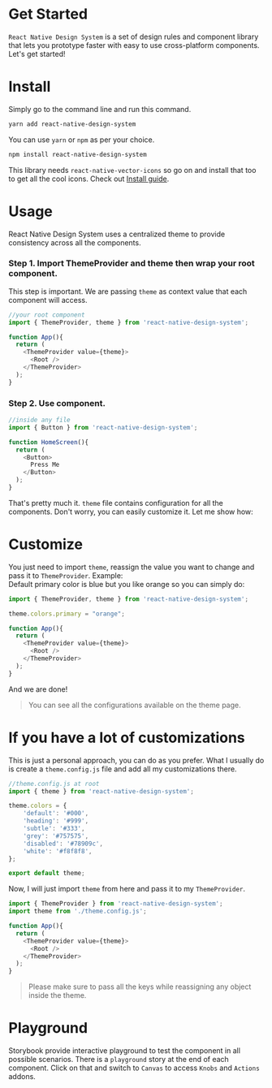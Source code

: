 
<Meta title="Guide|Get Started" />

# Get Started
`React Native Design System` is a set of design rules and component library that lets you prototype faster with easy to use cross-platform components. Let's get started!

# Install
Simply go to the command line and run this command.
```sh
yarn add react-native-design-system
```
You can use `yarn` or `npm` as per your choice.
```sh
npm install react-native-design-system
```
This library needs `react-native-vector-icons` so go on and install that too to get all the cool icons. Check out [Install guide](https://github.com/oblador/react-native-vector-icons#installation).

# Usage
React Native Design System uses a centralized theme to provide consistency across all the components.

### Step 1. Import ThemeProvider and theme then wrap your root component.
This step is important. We are passing `theme` as context value that each component will access.

```js
//your root component
import { ThemeProvider, theme } from 'react-native-design-system';

function App(){
  return (
    <ThemeProvider value={theme}>
      <Root />
    </ThemeProvider>
  );
}
```

### Step 2. Use component.

```js
//inside any file
import { Button } from 'react-native-design-system';

function HomeScreen(){
  return (
    <Button>
      Press Me
    </Button>
  );
}
```

That's pretty much it. `theme` file contains configuration for all the components. Don't worry, you can easily customize it. Let me show how:

# Customize
You just need to import `theme`, reassign the value you want to change and pass it to `ThemeProvider`. Example:  
Default primary color is blue but you like orange so you can simply do:

```js
import { ThemeProvider, theme } from 'react-native-design-system';

theme.colors.primary = "orange";

function App(){
  return (
    <ThemeProvider value={theme}>
      <Root />
    </ThemeProvider>
  );
}
```

And we are done!
> You can see all the configurations available on the theme page.

# If you have a lot of customizations
This is just a personal approach, you can do as you prefer. What I usually do is create a `theme.config.js` file and add all my customizations there.

```js
//theme.config.js at root
import { theme } from 'react-native-design-system';

theme.colors = {
    'default': '#000',
    'heading': '#999',
    'subtle': '#333',
    'grey': '#757575',
    'disabled': '#78909c',
    'white': '#f8f8f8',
};

export default theme;
```

Now, I will just import `theme` from here and pass it to my `ThemeProvider`.

```js
import { ThemeProvider } from 'react-native-design-system';
import theme from './theme.config.js';

function App(){
  return (
    <ThemeProvider value={theme}>
      <Root />
    </ThemeProvider>
  );
}
```

> Please make sure to pass all the keys while reassigning any object inside the theme.

# Playground
Storybook provide interactive playground to test the component in all possible scenarios. There is a `playground` story at the end of each component. Click on that and switch to `Canvas` to access `Knobs` and `Actions` addons.